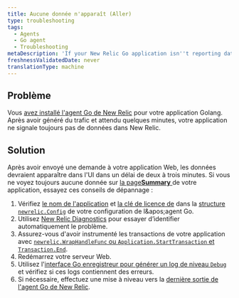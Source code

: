 ```yaml
---
title: Aucune donnée n'apparaît (Aller)
type: troubleshooting
tags:
  - Agents
  - Go agent
  - Troubleshooting
metaDescription: 'If your New Relic Go application isn''t reporting data, follow these troubleshooting tips.'
freshnessValidatedDate: never
translationType: machine
---
```


## Problème

Vous [avez installé l&apos;agent Go de New Relic](/docs/agents/go-agent/get-started/install-new-relic-go) pour votre application Golang. Après avoir généré du trafic et attendu quelques minutes, votre application ne signale toujours pas de données dans New Relic.

## Solution

Après avoir envoyé une demande à votre application Web, les données devraient apparaître dans l&apos;UI <InlinePopover type="apm" />dans un délai de deux à trois minutes. Si vous ne voyez toujours aucune donnée sur [la page<DNT>**Summary**</DNT> ](/docs/apm/applications-menu/monitoring/apm-overview-page)de votre application, essayez ces conseils de dépannage :

1. Vérifiez [le nom de l&apos;application](/docs/agents/go-agent/instrumentation/go-agent-configuration#app-name) et [la clé de licence de](/docs/agents/go-agent/instrumentation/go-agent-configuration#license) dans la [structure `newrelic.Config`](/docs/agents/go-agent/instrumentation/go-agent-configuration) de votre configuration de l&amp;apos;agent Go.
2. Utilisez [New Relic Diagnostics](/docs/agents/manage-apm-agents/troubleshooting/new-relic-diagnostics) pour essayer d’identifier automatiquement le problème.
3. Assurez-vous d&apos;avoir instrumenté les transactions de votre application avec [`newrelic.WrapHandleFunc` ou `Application.StartTransaction` et `Transaction.End`](/docs/agents/go-agent/get-started/instrument-go-transactions).
4. Redémarrez votre serveur Web.
5. Utilisez l&apos;[interface Go enregistreur pour générer un log de niveau `Debug` ](/docs/agents/go-agent/instrumentation/go-agent-logging)et vérifiez si ces logs contiennent des erreurs.
6. Si nécessaire, effectuez une mise à niveau vers la [dernière sortie de l&apos;agent Go de New Relic](/docs/release-notes/agent-release-notes/go-release-notes).